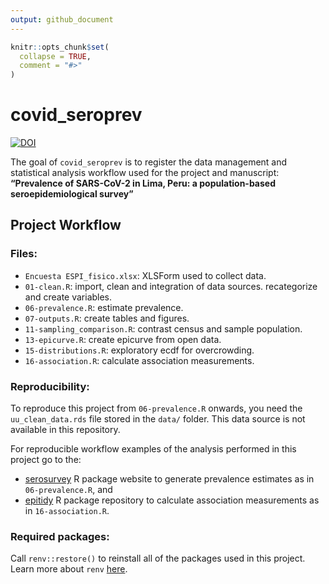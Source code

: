 ```yaml
---
output: github_document
---
```


<!-- README.md is generated from README.Rmd. Please edit that file -->

```r
knitr::opts_chunk$set(
  collapse = TRUE,
  comment = "#>"
)
```
# covid_seroprev

<!-- badges: start -->
[![DOI](https://zenodo.org/badge/301889893.svg)](https://zenodo.org/badge/latestdoi/301889893)
<!-- badges: end -->

The goal of `covid_seroprev` is to register the data management and statistical 
analysis workflow used for the project and manuscript: 
__"Prevalence of SARS-CoV-2 in Lima, Peru: a population-based 
seroepidemiological survey"__

## Project Workflow

### Files:

- `Encuesta ESPI_fisico.xlsx`: XLSForm used to collect data.
- `01-clean.R`: import, clean and integration of data sources. recategorize and create variables.
- `06-prevalence.R`: estimate prevalence.
- `07-outputs.R`: create tables and figures.
- `11-sampling_comparison.R`: contrast census and sample population.
- `13-epicurve.R`: create epicurve from open data.
- `15-distributions.R`: exploratory ecdf for overcrowding.
- `16-association.R`: calculate association measurements.


<!-- - 07-retorno_ins - verificar vinculación con base de participantes -->
<!-- - 01-clean - importe, limpieza e integración de bases de datos. recategorización y creación de variables -->
<!-- - 06-prevalence - estimación de prevalencias -->
<!-- - 08-regresion - exploratory causal analysis (pending)  -->
<!-- - 03 - diccionario de conglomerados y número de viviendas seleccionadas -->
<!-- - 04 - base general de consolidados enviados al INS -->
<!-- - unix makefile - correr a cada retorno de resultados PM por parte de INS -->
<!-- - 02 - exportación de resultados a SISCOVID e INS -->
<!-- - 05 - script libre para la identificación de problemas a notificar y corregir -->

### Reproducibility:

To reproduce this project from  `06-prevalence.R` onwards, you need the `uu_clean_data.rds` file stored in the `data/` folder. This data source is not available in this repository.

For reproducible workflow examples of the analysis performed in this project 
go to the:

- [serosurvey](https://avallecam.github.io/serosurvey/) R package website to generate prevalence estimates as in `06-prevalence.R`, and
- [epitidy](https://github.com/avallecam/epitidy) R package repository to calculate association measurements as in `16-association.R`.

### Required packages:

Call `renv::restore()` to reinstall all of the packages used in this project. Learn more about `renv` [here](https://rstudio.github.io/renv/).

<!-- ## to do list -->

<!-- () _ _ -->